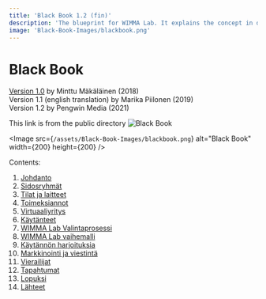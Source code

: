 ```yaml
---
title: 'Black Book 1.2 (fin)'
description: 'The blueprint for WIMMA Lab. It explains the concept in detail: how virtual companies operate and what kind of practices are utilized, from daily routines to special events.'
image: 'Black-Book-Images/blackbook.png'
---
```


# Black Book

[Version 1.0](http://wimmalab.pages.labranet.jamk.fi/site/media/WIMMALab-BlackBook-1.0.ec5daf40.pdf) by Minttu Mäkäläinen (2018)  
Version 1.1 (english translation) by Marika Piilonen (2019)  
Version 1.2 by Pengwin Media (2021)  

This link is from the public directory
![Black Book](/assets/Black-Book-Images/blackbook.png)

<Image src={`/assets/Black-Book-Images/blackbook.png`} alt="Black Book" width={200} height={200} />

Contents:

1. [Johdanto](/guides/Black-Book-fi/01-Johdanto)
2. [Sidosryhmät](/guides/Black-Book-fi/02-Sidosryhmät)
3. [Tilat ja laitteet](/guides/Black-Book-fi/03-Tilat-ja-Laitteet)
4. [Toimeksiannot](/guides/Black-Book-fi/04-Toimeksiannot)
5. [Virtuaaliyritys](/guides/Black-Book-fi/05-Virtuaaliyritys)
6. [Käytänteet](/guides/Black-Book-fi/06-Käytänteet)
7. [WIMMA Lab Valintaprosessi](/guides/Black-Book-fi/07-Valintaprosessi)
8. [WIMMA Lab vaihemalli](/guides/Black-Book-fi/08-Vaihemalli)
9. [Käytännön harjoituksia](/guides/Black-Book-fi/09-Käytännön-Harjoituksia)
10. [Markkinointi ja viestintä](/guides/Black-Book-fi/10-Markkinointi-ja-Viestintä)
11. [Vierailijat](/guides/Black-Book-fi/11-Vierailijat)
12. [Tapahtumat](/guides/Black-Book-fi/12-Tapahtumat)
13. [Lopuksi](/guides/Black-Book-fi/13-Lopuksi)
14. [Lähteet](/guides/Black-Book-fi/14-Lähteet)
